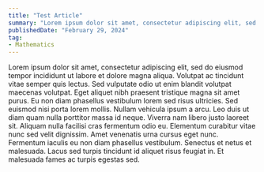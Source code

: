 ```yaml
---
title: "Test Article"
summary: "Lorem ipsum dolor sit amet, consectetur adipiscing elit, sed do eiusmod tempor incididunt ut labore et dolore magna aliqua."
publishedDate: "February 29, 2024"
tag: 
- Mathematics
---
```

Lorem ipsum dolor sit amet, consectetur adipiscing elit, sed do eiusmod tempor incididunt ut labore et dolore magna aliqua. Volutpat ac tincidunt vitae semper quis lectus. Sed vulputate odio ut enim blandit volutpat maecenas volutpat. Eget aliquet nibh praesent tristique magna sit amet purus. Eu non diam phasellus vestibulum lorem sed risus ultricies. Sed euismod nisi porta lorem mollis. Nullam vehicula ipsum a arcu. Leo duis ut diam quam nulla porttitor massa id neque. Viverra nam libero justo laoreet sit. Aliquam nulla facilisi cras fermentum odio eu. Elementum curabitur vitae nunc sed velit dignissim. Amet venenatis urna cursus eget nunc. Fermentum iaculis eu non diam phasellus vestibulum. Senectus et netus et malesuada. Lacus sed turpis tincidunt id aliquet risus feugiat in. Et malesuada fames ac turpis egestas sed.